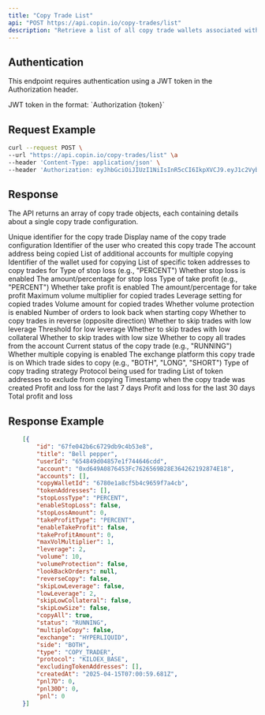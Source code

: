 ```yaml
---
title: "Copy Trade List"
api: "POST https://api.copin.io/copy-trades/list"
description: "Retrieve a list of all copy trade wallets associated with the authenticated user"
---
```


## Authentication
This endpoint requires authentication using a JWT token in the Authorization header.

<ParamField header="Authorization" type="string" required>
    JWT token in the format: `Authorization {token}`
</ParamField>

## Request Example

```bash
curl --request POST \
--url "https://api.copin.io/copy-trades/list" \a
--header 'Content-Type: application/json' \
--header 'Authorization: eyJhbGciOiJIUzI1NiIsInR5cCI6IkpXVCJ9.eyJ1c2VybmFtZSI6IjB4MTUzNTQ4NGMxRWVjMUQyMDNmRTFBNTNFQTExYTYyMWE4ODRBRTA2NyIsInRpbWUiOjE3NDQ2MjYxNjIzODksImFjY2VzcyI6IlVmTkNiTWhMVVMxNzQ0NjI2MTYyMzkwIiwiaWF0IjoxNzQ0NjI2MTYyLCJleHAiOjE3NDUyMzA5NjJ9.LpvhBdxyfehzom-v5tKumAqCptSMkVk7HVKKVtjSpk8' \
```

## Response
The API returns an array of copy trade objects, each containing details about a single copy trade configuration.

<ResponseField name="id" type="string">
  Unique identifier for the copy trade
</ResponseField>
<ResponseField name="title" type="string">
  Display name of the copy trade configuration
</ResponseField>
<ResponseField name="userId" type="string">
  Identifier of the user who created this copy trade
</ResponseField>
<ResponseField name="account" type="string">
  The account address being copied
</ResponseField>
<ResponseField name="accounts" type="array">
  List of additional accounts for multiple copying
</ResponseField>
<ResponseField name="copyWalletId" type="string">
  Identifier of the wallet used for copying
</ResponseField>
<ResponseField name="tokenAddresses" type="array">
  List of specific token addresses to copy trades for
</ResponseField>
<ResponseField name="stopLossType" type="string">
  Type of stop loss (e.g., "PERCENT")
</ResponseField>
<ResponseField name="enableStopLoss" type="boolean">
  Whether stop loss is enabled
</ResponseField>
<ResponseField name="stopLossAmount" type="number">
  The amount/percentage for stop loss
</ResponseField>
<ResponseField name="takeProfitType" type="string">
  Type of take profit (e.g., "PERCENT")
</ResponseField>
<ResponseField name="enableTakeProfit" type="boolean">
  Whether take profit is enabled
</ResponseField>
<ResponseField name="takeProfitAmount" type="number">
  The amount/percentage for take profit
</ResponseField>
<ResponseField name="maxVolMultiplier" type="number">
  Maximum volume multiplier for copied trades
</ResponseField>
<ResponseField name="leverage" type="number">
  Leverage setting for copied trades
</ResponseField>
<ResponseField name="volume" type="number">
  Volume amount for copied trades
</ResponseField>
<ResponseField name="volumeProtection" type="boolean">
  Whether volume protection is enabled
</ResponseField>
<ResponseField name="lookBackOrders" type="number">
  Number of orders to look back when starting copy
</ResponseField>
<ResponseField name="reverseCopy" type="boolean">
  Whether to copy trades in reverse (opposite direction)
</ResponseField>
<ResponseField name="skipLowLeverage" type="boolean">
  Whether to skip trades with low leverage
</ResponseField>
<ResponseField name="lowLeverage" type="number">
  Threshold for low leverage
</ResponseField>
<ResponseField name="skipLowCollateral" type="boolean">
  Whether to skip trades with low collateral
</ResponseField>
<ResponseField name="skipLowSize" type="boolean">
  Whether to skip trades with low size
</ResponseField>
<ResponseField name="copyAll" type="boolean">
  Whether to copy all trades from the account
</ResponseField>
<ResponseField name="status" type="string">
  Current status of the copy trade (e.g., "RUNNING")
</ResponseField>
<ResponseField name="multipleCopy" type="boolean">
  Whether multiple copying is enabled
</ResponseField>
<ResponseField name="exchange" type="string">
  The exchange platform this copy trade is on
</ResponseField>
<ResponseField name="side" type="string">
  Which trade sides to copy (e.g., "BOTH", "LONG", "SHORT")
</ResponseField>
<ResponseField name="type" type="string">
  Type of copy trading strategy
</ResponseField>
<ResponseField name="protocol" type="string">
  Protocol being used for trading
</ResponseField>
<ResponseField name="excludingTokenAddresses" type="array">
  List of token addresses to exclude from copying
</ResponseField>
<ResponseField name="createdAt" type="string">
  Timestamp when the copy trade was created
</ResponseField>
<ResponseField name="pnl7D" type="number">
  Profit and loss for the last 7 days
</ResponseField>
<ResponseField name="pnl30D" type="number">
  Profit and loss for the last 30 days
</ResponseField>
<ResponseField name="pnl" type="number">
  Total profit and loss
</ResponseField>

## Response Example

```json
    [{
        "id": "67fe042b6c6729db9c4b53e8",
        "title": "Bell pepper",
        "userId": "654849d04857e1f744646cdd",
        "account": "0xd649A0876453Fc7626569B28E364262192874E18",
        "accounts": [],
        "copyWalletId": "6780e1a8cf5b4c9659f7a4cb",
        "tokenAddresses": [],
        "stopLossType": "PERCENT",
        "enableStopLoss": false,
        "stopLossAmount": 0,
        "takeProfitType": "PERCENT",
        "enableTakeProfit": false,
        "takeProfitAmount": 0,
        "maxVolMultiplier": 1,
        "leverage": 2,
        "volume": 10,
        "volumeProtection": false,
        "lookBackOrders": null,
        "reverseCopy": false,
        "skipLowLeverage": false,
        "lowLeverage": 2,
        "skipLowCollateral": false,
        "skipLowSize": false,
        "copyAll": true,
        "status": "RUNNING",
        "multipleCopy": false,
        "exchange": "HYPERLIQUID",
        "side": "BOTH",
        "type": "COPY_TRADER",
        "protocol": "KILOEX_BASE",
        "excludingTokenAddresses": [],
        "createdAt": "2025-04-15T07:00:59.681Z",
        "pnl7D": 0,
        "pnl30D": 0,
        "pnl": 0
    }]
```
